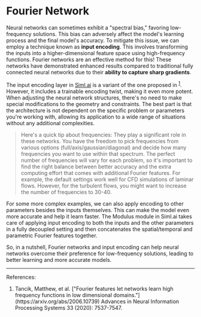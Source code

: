 # Fourier Network

Neural networks can sometimes exhibit a "spectral bias," favoring low-frequency solutions. This bias can adversely affect the model's learning process and the final model's accuracy. To mitigate this issue, we can employ a technique known as **input encoding**. This involves transforming the inputs into a higher-dimensional feature space using high-frequency functions. Fourier networks are an effective method for this! These networks have demonstrated enhanced results compared to traditional fully connected neural networks due to their **ability to capture sharp gradients**.

The input encoding layer in [Siml.ai](http://siml.ai/) is a variant of the one proposed in <sup>[1](#ref-1)</sup>. However, it includes a trainable encoding twist, making it even more potent. When adjusting the neural network structures, there's no need to make special modifications to the geometry and constraints. The best part is that the architecture is not dependent on the specific problem or parameters you're working with, allowing its application to a wide range of situations without any additional complexities.

> Here's a quick tip about frequencies: They play a significant role in these networks. You have the freedom to pick frequencies from various options (full/axis/gaussian/diagonal) and decide how many frequencies you want to use within that spectrum. The perfect number of frequencies will vary for each problem, so it's important to find the right balance between better accuracy and the extra computing effort that comes with additional Fourier features. For example, the default settings work well for CFD simulations of laminar flows. However, for the turbulent flows, you might want to increase the number of frequencies to 30-40.
> 

For some more complex examples, we can also apply encoding to other parameters besides the inputs themselves. This can make the model even more accurate and help it learn faster. The Modulus module in Siml.ai takes care of applying input encoding to both the inputs and the other parameters in a fully decoupled setting and then concatenates the spatial/temporal and parametric Fourier features together.

So, in a nutshell, Fourier networks and input encoding can help neural networks overcome their preference for low-frequency solutions, leading to better learning and more accurate models.

---

References:

1. <div id="ref-1">
     Tancik, Matthew, et al. ["Fourier features let networks learn high
     frequency functions in low dimensional
     domains."](https://arxiv.org/abs/2006.10739) Advances in Neural Information
     Processing Systems 33 (2020): 7537-7547.
   </div>